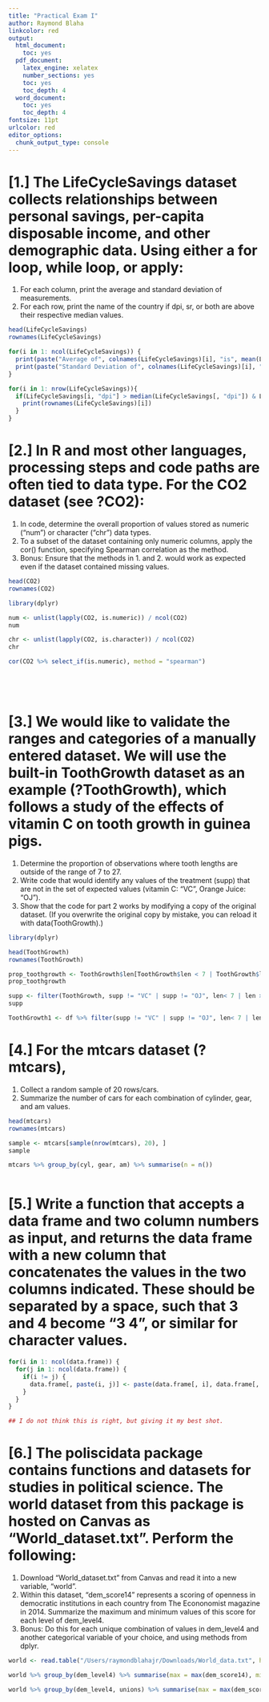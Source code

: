 ```yaml
---
title: "Practical Exam I"
author: Raymond Blaha
linkcolor: red
output:
  html_document:
    toc: yes
  pdf_document:
    latex_engine: xelatex
    number_sections: yes
    toc: yes
    toc_depth: 4
  word_document:
    toc: yes
    toc_depth: 4
fontsize: 11pt
urlcolor: red
editor_options: 
  chunk_output_type: console
---
```



# [1.] The LifeCycleSavings dataset collects relationships between personal savings, per-capita disposable income, and other demographic data.  Using either a for loop, while loop, or apply:

1.  For each column, print the average and standard deviation of measurements.
2.  For each row, print the name of the country if dpi, sr, or both are above their respective median values.

```r

head(LifeCycleSavings)
rownames(LifeCycleSavings)

for(i in 1: ncol(LifeCycleSavings)) {  
  print(paste("Average of", colnames(LifeCycleSavings)[i], "is", mean(LifeCycleSavings[,i]))) 
  print(paste("Standard Deviation of", colnames(LifeCycleSavings)[i], "is", sd(LifeCycleSavings[,i])))
}

for(i in 1: nrow(LifeCycleSavings)){
  if(LifeCycleSavings[i, "dpi"] > median(LifeCycleSavings[, "dpi"]) & LifeCycleSavings[i, "sr"] > median(LifeCycleSavings[, "sr"])){
    print(rownames(LifeCycleSavings)[i])
  }
}


```


# [2.] In R and most other languages, processing steps and code paths are often tied to data type. For the CO2 dataset (see ?CO2):

1. In code, determine the overall proportion of values stored as numeric ("num") or character ("chr") data types.
2. To a subset of the dataset containing only numeric columns, apply the cor() function, specifying Spearman correlation as the method.
3. Bonus: Ensure that the methods in 1. and 2. would work as expected even if the dataset contained missing values.

```r
head(CO2)
rownames(CO2)

library(dplyr)

num <- unlist(lapply(CO2, is.numeric)) / ncol(CO2)
num

chr <- unlist(lapply(CO2, is.character)) / ncol(CO2)
chr

cor(CO2 %>% select_if(is.numeric), method = "spearman")






```


# [3.] We would like to validate the ranges and categories of a manually entered dataset. We will use the built-in ToothGrowth dataset as an example (?ToothGrowth), which follows a study of the effects of vitamin C on tooth growth in guinea pigs.

1. Determine the proportion of observations where tooth lengths are outside of the range of 7 to 27.
2. Write code that would identify any values of the treatment (supp) that are not in the set of expected values (vitamin C: "VC", Orange Juice: "OJ"). 
3. Show that the code for part 2 works by modifying a copy of the original dataset. (If you overwrite the original copy by mistake, you can reload it with data(ToothGrowth).)

```r

library(dplyr)

head(ToothGrowth)
rownames(ToothGrowth)

prop_toothgrowth <- ToothGrowth$len[ToothGrowth$len < 7 | ToothGrowth$len > 27] / nrow(ToothGrowth)
prop_toothgrowth

supp <- filter(ToothGrowth, supp != "VC" | supp != "OJ", len< 7 | len > 27)
supp

ToothGrowth1 <- df %>% filter(supp != "VC" | supp != "OJ", len< 7 | len > 27) ##Getting an error here. 


```


# [4.] For the mtcars dataset (?mtcars), 

1. Collect a random sample of 20 rows/cars.
2. Summarize the number of cars for each combination of cylinder, gear, and am values.

```r

head(mtcars)
rownames(mtcars)

sample <- mtcars[sample(nrow(mtcars), 20), ]
sample

mtcars %>% group_by(cyl, gear, am) %>% summarise(n = n())



```


# [5.] Write a function that accepts a data frame and two column numbers as input, and returns the data frame with a new column that concatenates the values in the two columns indicated. These should be separated by a space, such that 3 and 4 become "3 4", or similar for character values.

```r


for(i in 1: ncol(data.frame)) {
  for(j in 1: ncol(data.frame)) {
    if(i != j) {
      data.frame[, paste(i, j)] <- paste(data.frame[, i], data.frame[, j])
    }
  }
}

## I do not think this is right, but giving it my best shot.


```


# [6.] The poliscidata package contains functions and datasets for studies in political science. The world dataset from this package is hosted on Canvas as "World_dataset.txt". Perform the following:

1.  Download "World_dataset.txt" from Canvas and read it into a new variable, "world".
2.  Within this dataset, "dem_score14" represents a scoring of openness in democratic institutions in each country from The Econonomist magazine in 2014. Summarize the maximum and minimum values of this score for each level of dem_level4.
3.  Bonus: Do this for each unique combination of values in dem_level4 and another categorical variable of your choice, and using methods from dplyr.

```r

world <- read.table("/Users/raymondblahajr/Downloads/World_data.txt", header = TRUE, sep = "\t") 

world %>% group_by(dem_level4) %>% summarise(max = max(dem_score14), min = min(dem_score14))

world %>% group_by(dem_level4, unions) %>% summarise(max = max(dem_score14), min = min(dem_score14))




```


